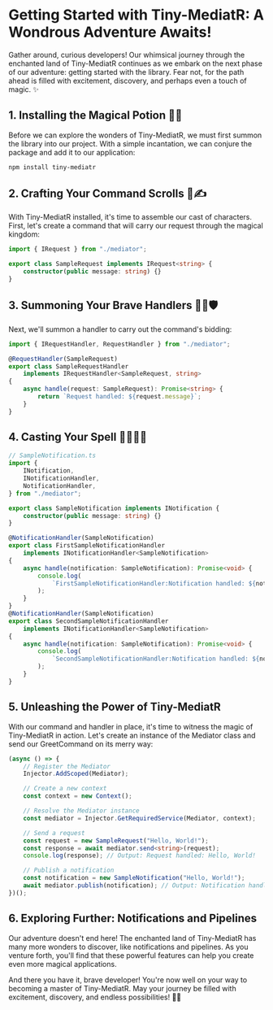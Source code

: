 # Getting Started with Tiny-MediatR: A Wondrous Adventure Awaits!

Gather around, curious developers! Our whimsical journey through the enchanted land of Tiny-MediatR continues as we embark on the next phase of our adventure: getting started with the library. Fear not, for the path ahead is filled with excitement, discovery, and perhaps even a touch of magic. ✨

## 1. Installing the Magical Potion 🧪🔮

Before we can explore the wonders of Tiny-MediatR, we must first summon the library into our project. With a simple incantation, we can conjure the package and add it to our application:

```bash
npm install tiny-mediatr
```

## 2. Crafting Your Command Scrolls 📜✍️

With Tiny-MediatR installed, it's time to assemble our cast of characters. First, let's create a command that will carry our request through the magical kingdom:

```ts
import { IRequest } from "./mediator";

export class SampleRequest implements IRequest<string> {
	constructor(public message: string) {}
}
```

## 3. Summoning Your Brave Handlers 🦸‍♂️🛡️

Next, we'll summon a handler to carry out the command's bidding:

```ts
import { IRequestHandler, RequestHandler } from "./mediator";

@RequestHandler(SampleRequest)
export class SampleRequestHandler
	implements IRequestHandler<SampleRequest, string>
{
	async handle(request: SampleRequest): Promise<string> {
		return `Request handled: ${request.message}`;
	}
}
```

## 4. Casting Your Spell 🧙‍♂️🧙‍♀️

```ts
// SampleNotification.ts
import {
	INotification,
	INotificationHandler,
	NotificationHandler,
} from "./mediator";

export class SampleNotification implements INotification {
	constructor(public message: string) {}
}

@NotificationHandler(SampleNotification)
export class FirstSampleNotificationHandler
	implements INotificationHandler<SampleNotification>
{
	async handle(notification: SampleNotification): Promise<void> {
		console.log(
			`FirstSampleNotificationHandler:Notification handled: ${notification.message}`
		);
	}
}
@NotificationHandler(SampleNotification)
export class SecondSampleNotificationHandler
	implements INotificationHandler<SampleNotification>
{
	async handle(notification: SampleNotification): Promise<void> {
		console.log(
			`SecondSampleNotificationHandler:Notification handled: ${notification.message}`
		);
	}
}
```

## 5. Unleashing the Power of Tiny-MediatR

With our command and handler in place, it's time to witness the magic of Tiny-MediatR in action. Let's create an instance of the Mediator class and send our GreetCommand on its merry way:

```ts
(async () => {
	// Register the Mediator
	Injector.AddScoped(Mediator);

	// Create a new context
	const context = new Context();

	// Resolve the Mediator instance
	const mediator = Injector.GetRequiredService(Mediator, context);

	// Send a request
	const request = new SampleRequest("Hello, World!");
	const response = await mediator.send<string>(request);
	console.log(response); // Output: Request handled: Hello, World!

	// Publish a notification
	const notification = new SampleNotification("Hello, World!");
	await mediator.publish(notification); // Output: Notification handled: Hello, World!
})();
```

## 6. Exploring Further: Notifications and Pipelines

Our adventure doesn't end here! The enchanted land of Tiny-MediatR has many more wonders to discover, like notifications and pipelines. As you venture forth, you'll find that these powerful features can help you create even more magical applications.

And there you have it, brave developer! You're now well on your way to becoming a master of Tiny-MediatR. May your journey be filled with excitement, discovery, and endless possibilities! 🚀🌟
